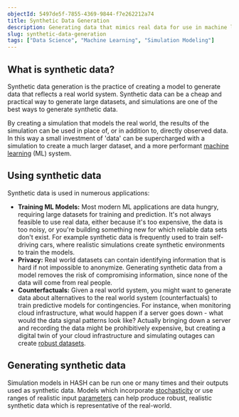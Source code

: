 ```yaml
---
objectId: 5497de5f-7855-4369-9844-f7e262212a74
title: Synthetic Data Generation
description: Generating data that mimics real data for use in machine learning.
slug: synthetic-data-generation
tags: ["Data Science", "Machine Learning", "Simulation Modeling"]
---
```


## What is synthetic data?

Synthetic data generation is the practice of creating a model to generate data that reflects a real world system. Synthetic data can be a cheap and practical way to generate large datasets, and simulations are one of the best ways to generate synthetic data.

By creating a simulation that models the real world, the results of the simulation can be used in place of, or in addition to, directly observed data. In this way a small investment of 'data' can be supercharged with a simulation to create a much larger dataset, and a more performant [machine learning](https://hash.ai/glossary/machine-learning) (ML) system.

## Using synthetic data

Synthetic data is used in numerous applications:

- **Training ML Models:** Most modern ML applications are data hungry, requiring large datasets for training and prediction. It's not always feasible to use real data, either because it's too expensive, the data is too noisy, or you're building something new for which reliable data sets don't exist. For example synthetic data is frequently used to train self-driving cars, where realistic simulations create synthetic environments to train the models.
- **Privacy:** Real world datasets can contain identifying information that is hard if not impossible to anonymize. Generating synthetic data from a model removes the risk of compromising information, since none of the data will come from real people.
- **Counterfactuals:** Given a real world system, you might want to generate data about alternatives to the real world system (counterfactuals) to train predictive models for contingencies. For instance, when monitoring cloud infrastructure, what would happen if a server goes down - what would the data signal patterns look like? Actually bringing down a server and recording the data might be prohibitively expensive, but creating a digital twin of your cloud infrastructure and simulating outages can create [robust datasets](https://hash.ai/glossary/robustness).

## Generating synthetic data

Simulation models in HASH can be run one or many times and their outputs used as synthetic data. Models which incorporate [stochasticity](https://hash.ai/glossary/stochasticity) or use ranges of realistic input [parameters](https://hash.ai/glossary/parameters) can help produce robust, realistic synthetic data which is representative of the real-world.
